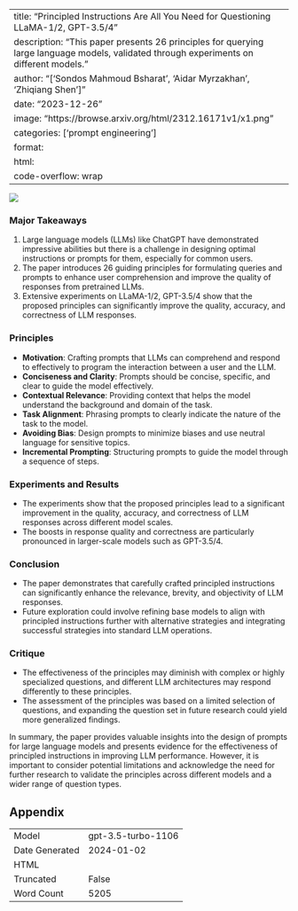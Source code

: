 
---
title: "Principled Instructions Are All You Need for Questioning LLaMA-1/2, GPT-3.5/4"
description: "This paper presents 26 principles for querying large language models, validated through experiments on different models."
author: "['Sondos Mahmoud Bsharat', 'Aidar Myrzakhan', 'Zhiqiang Shen']"
date: "2023-12-26"
image: "https://browse.arxiv.org/html/2312.16171v1/x1.png"
categories: ['prompt engineering']
format:
  html:
    code-overflow: wrap
---

![](https://browse.arxiv.org/html/2312.16171v1/x1.png)

### Major Takeaways

1. Large language models (LLMs) like ChatGPT have demonstrated impressive abilities but there is a challenge in designing optimal instructions or prompts for them, especially for common users.
2. The paper introduces 26 guiding principles for formulating queries and prompts to enhance user comprehension and improve the quality of responses from pretrained LLMs.
3. Extensive experiments on LLaMA-1/2, GPT-3.5/4 show that the proposed principles can significantly improve the quality, accuracy, and correctness of LLM responses.

### Principles

- **Motivation**: Crafting prompts that LLMs can comprehend and respond to effectively to program the interaction between a user and the LLM.
- **Conciseness and Clarity**: Prompts should be concise, specific, and clear to guide the model effectively.
- **Contextual Relevance**: Providing context that helps the model understand the background and domain of the task.
- **Task Alignment**: Phrasing prompts to clearly indicate the nature of the task to the model.
- **Avoiding Bias**: Design prompts to minimize biases and use neutral language for sensitive topics.
- **Incremental Prompting**: Structuring prompts to guide the model through a sequence of steps.

### Experiments and Results

- The experiments show that the proposed principles lead to a significant improvement in the quality, accuracy, and correctness of LLM responses across different model scales.
- The boosts in response quality and correctness are particularly pronounced in larger-scale models such as GPT-3.5/4.

### Conclusion

- The paper demonstrates that carefully crafted principled instructions can significantly enhance the relevance, brevity, and objectivity of LLM responses.
- Future exploration could involve refining base models to align with principled instructions further with alternative strategies and integrating successful strategies into standard LLM operations.

### Critique

- The effectiveness of the principles may diminish with complex or highly specialized questions, and different LLM architectures may respond differently to these principles.
- The assessment of the principles was based on a limited selection of questions, and expanding the question set in future research could yield more generalized findings.

In summary, the paper provides valuable insights into the design of prompts for large language models and presents evidence for the effectiveness of principled instructions in improving LLM performance. However, it is important to consider potential limitations and acknowledge the need for further research to validate the principles across different models and a wider range of question types.

## Appendix

|          |          |
|----------|----------|
| Model     | gpt-3.5-turbo-1106       |
| Date Generated     | 2024-01-02       |
| HTML     |        |
| Truncated       | False       |
| Word Count       | 5205       |